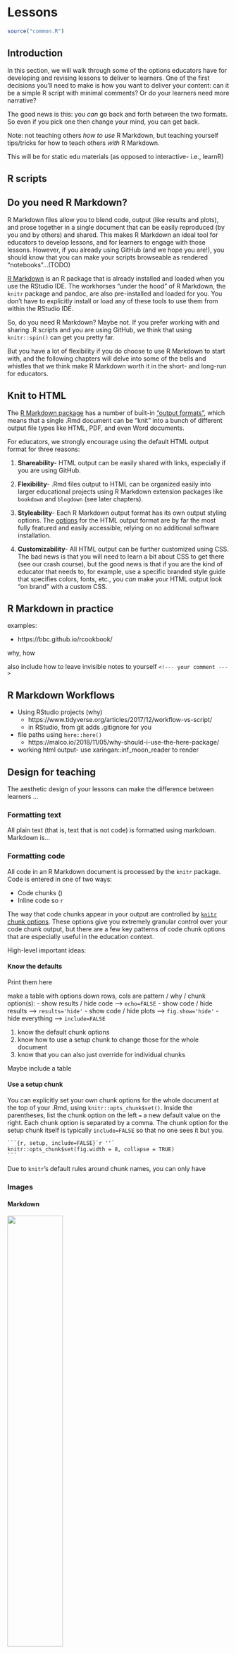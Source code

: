 # Lessons 

```r
source("common.R")
```

## Introduction {-#intro-lessons}

In this section, we will walk through some of the options educators have for developing and revising lessons to deliver to learners. One of the first decisions you'll need to make is how you want to deliver your content: can it be a simple R script with minimal comments? Or do your learners need more narrative? 

The good news is this: you *can* go back and forth between the two formats. So even if you pick one then change your mind, you can get back.

Note: not teaching others *how to use* R Markdown, but teaching yourself tips/tricks for how to teach others *with* R Markdown.

This will be for static edu materials (as opposed to interactive- i.e., learnR)

## R scripts

## Do you need R Markdown?

R Markdown files allow you to blend code, output (like results and plots), and prose together in a single document that can be easily reproduced (by you and by others) and shared. This makes R Markdown an ideal tool for educators to develop lessons, and for learners to engage with those lessons. However, if you already using GitHub (and we hope you are!), you should know that you can make your scripts browseable as rendered "notebooks"...(TODO)

:::rstudio-tip
[R Markdown](https://rmarkdown.rstudio.com/docs/) is an R package that is already installed and loaded when you use the RStudio IDE. The workhorses "under the hood" of R Markdown, the `knitr` package and pandoc, are also pre-installed and loaded for you. You don't have to explicitly install or load any of these tools to use them from within the RStudio IDE.
:::

So, do you need R Markdown? Maybe not. If you prefer working with and sharing .R scripts and you are using GitHub, we think that using `knitr::spin()` can get you pretty far.

But you have a lot of flexibility if you do choose to use R Markdown to start with, and the following chapters will delve into some of the bells and whistles that we think make R Markdown worth it in the short- and long-run for educators.


## Knit to HTML

The [R Markdown package](https://rmarkdown.rstudio.com/docs/) has a number of built-in ["output formats"](https://rmarkdown.rstudio.com/docs/reference/index.html#section-output-formats), which means that a single .Rmd document can be "knit" into a bunch of different output file types like HTML, PDF, and even Word documents.

For educators, we strongly encourage using the default HTML output format for three reasons:

1. __Shareability__- HTML output can be easily shared with links, especially if you are using GitHub.

1. __Flexibility__- .Rmd files output to HTML can be organized easily into larger educational projects using R Markdown extension packages like `bookdown` and `blogdown` (see later chapters).

1. __Styleability__- Each R Markdown output format has its own output styling options. The [options](https://rmarkdown.rstudio.com/docs/reference/html_document.html) for the HTML output format are by far the most fully featured and easily accessible, relying on no additional software installation.

1. __Customizability__- All HTML output can be further customized using CSS. The bad news is that you will need to learn a bit about CSS to get there (see our crash course), but the good news is that if you are the kind of educator that needs to, for example, use a specific branded style guide that specifies colors, fonts, etc., you *can* make your HTML output look "on brand" with a custom CSS.



## R Markdown in practice

examples:

+ https://bbc.github.io/rcookbook/

why, how

also include how to leave invisible notes to yourself `<!--- your comment --->`

## R Markdown Workflows

+ Using RStudio projects (why)
    + https://www.tidyverse.org/articles/2017/12/workflow-vs-script/
    + in RStudio, from git adds .gitignore for you
+ file paths using `here::here()`
    + https://malco.io/2018/11/05/why-should-i-use-the-here-package/
+ working html output- use xaringan::inf_moon_reader to render

## Design for teaching

The aesthetic design of your lessons can make the difference between learners ...

### Formatting text

All plain text (that is, text that is not code) is formatted using markdown. Markdown is...

### Formatting code

All code in an R Markdown document is processed by the `knitr` package. Code is entered in one of two ways:

+ Code chunks ()
+ Inline code so `r `

The way that code chunks appear in your output are controlled by [`knitr` chunk options](https://yihui.name/knitr/options/). These options give you extremely granular control over your code chunk output, but there are a few key patterns of code chunk options that are especially useful in the education context.

High-level important ideas:

#### Know the defaults

Print them here

make a table with options down rows, cols are pattern / why / chunk option(s):
- show results / hide code --> `echo=FALSE`
- show code / hide results --> `results='hide'`
- show code / hide plots --> `fig.show='hide'`
- hide everything --> `include=FALSE`

1. know the default chunk options
1. know how to use a setup chunk to change those for the whole document
1. know that you can also just override for individual chunks

Maybe include a table

#### Use a setup chunk

You can explicitly set your own chunk options for the whole document at the top of your .Rmd, using `knitr::opts_chunk$set()`. Inside the parentheses, list the chunk option on the left `=` a new default value on the right. Each chunk option is separated by a comma. The chunk option for the setup chunk itself is typically `include=FALSE` so that no one sees it but you.

````
```{r, setup, include=FALSE}`r ''`
knitr::opts_chunk$set(fig.width = 8, collapse = TRUE)
```
````

Due to `knitr`'s default rules around chunk names, you can only have 

### Images

#### Markdown 
![](doggy.jpeg){width=50%} ![](kitty.jpeg){width=50%}

#### `knitr`

include_graphics gives you figure captions

can also play with out.width

### Styling output

HTML output options like floating toc, numbering, code folding, code download (requires theme)

- [ ] [tabsets](https://bookdown.org/yihui/rmarkdown/html-document.html#tabbed-sections)
         - think about good use cases
- [ ] [dropdown in tabsets](https://github.com/rstudio/rmarkdown/pull/1405)
- [ ] [code folding](https://rmarkdown-docs.netlify.com/reference/html_document.html)
- [ ] spacing with `<br>`
- [ ] highlight
- [ ] themes (plus `type: inverse`) 
- [ ] [toc / toc floating](https://rmarkdown-docs.netlify.com/reference/html_document.html) 

- [breadcrumbs](https://bootswatch.com/flatly/)

## Sample Rmds

```r
demo_rmd <- here::here("static/moma-lab.Rmd")
demo_html <- here::here("static/moma-lab.html")
rerender_demo <- if (file.exists(demo_rmd) & file.exists(demo_html)) {
  file.info(demo_rmd)$mtime > file.info(demo_html)$mtime
} else TRUE
if (rerender_demo) {
  #callr::r(function(x) rmarkdown::render(x), args = list(demo_rmd))
  rmarkdown::render(demo_rmd)
}
```

[MoMA lab](static/moma-lab.html)
<div class="iframe-container" style="height: 50vh;">
<iframe width="1024" height="768" src="static/moma-lab.html" style="-webkit-transform:scale(0.75);-moz-transform-scale(0.75);"></iframe>
</div>

```r
demo_rmd <- here::here("static/nhanes-workshop.Rmd")
demo_html <- here::here("static/nhanes-workshop.html")
rerender_demo <- if (file.exists(demo_rmd) & file.exists(demo_html)) {
  file.info(demo_rmd)$mtime > file.info(demo_html)$mtime
} else TRUE
if (rerender_demo) {
  #callr::r(function(x) rmarkdown::render(x), args = list(demo_rmd))
  rmarkdown::render(demo_rmd)
}
```

[NHANES workshop](static/nhanes-workshop.html)
<div class="iframe-container" style="height: 50vh;">
<iframe width="1024" height="768" src="static/nhanes-workshop.html" style="-webkit-transform:scale(0.75);-moz-transform-scale(0.75);"></iframe>
</div>


## Sharing 

### Share data

For html output formats only:

1. `xfun::embed_file()` [link](https://yihui.name/en/2018/07/embed-file/)

1. DT buttons [link](https://rstudio.github.io/DT/003-tabletools-buttons.html)

```r
library(DT)
datatable(payroll, extensions = 'Buttons', options = list(
    dom = 'Bfrtip',
    buttons = c('copy', 'csv', 'excel', 'pdf', 'print')
  )
)
```


### Share source code

+ first, know the knitr code chunk options, and remember about code folding.

+ GitHub to view source (but not very readable, see next section)

- [ ] [code download](https://rmarkdown-docs.netlify.com/reference/html_document.html)

### Share readable output

+ .R -> GitHub

  ```yaml
  #' ---
  #' output: github_document
  #' ---
  ```

  + https://github.com/apreshill/teachthat/blob/master/gather/make-data-to-gather.R

+ Rmd -> GitHub

   + https://rmarkdown.rstudio.com/docs/reference/github_document.html
   + https://github.com/jennybc/lotr-tidy

+ GitHub + ghpages

Can also export to pdf as attachments
      
   
## Troubleshooting

[Mine's troubleshooting tips:](https://mine-cetinkaya-rundel.github.io/teach-data-sci-icots2018/01-03-rmarkdown/01-03-rmarkdown.html#30)



+ Make sure RStudio and the rmarkdown package (and its dependencies) are up-to-date.

+ Set a global option for error = TRUE (or for a given chunk) so that your document renders even when there are errors.

+ Don’t try to change working directory within an R Markdown document. (If you do still decide to use setwd in a code chunk, beware that the new working directory will only apply to that specific code chunk, and any following code chunks will revert back to use the original working directory.)

Also see: 

+ https://rmd4sci.njtierney.com/common-problems-with-rmarkdown-and-some-solutions.html
+ https://happygitwithr.com/rmd-test-drive.html#rmd-troubleshooting
+ switch latex engines (do a screenshot here)
+ consider printing out your `sessionInfo()` [for pro-level, use DT]

```r
DT::datatable(devtools::session_info()$packages)
```

